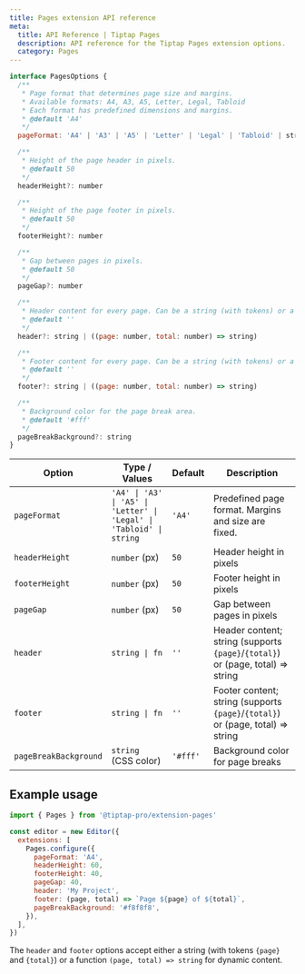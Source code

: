 ```yaml
---
title: Pages extension API reference
meta:
  title: API Reference | Tiptap Pages
  description: API reference for the Tiptap Pages extension options.
  category: Pages
---
```


```js
interface PagesOptions {
  /**
   * Page format that determines page size and margins.
   * Available formats: A4, A3, A5, Letter, Legal, Tabloid
   * Each format has predefined dimensions and margins.
   * @default 'A4'
   */
  pageFormat: 'A4' | 'A3' | 'A5' | 'Letter' | 'Legal' | 'Tabloid' | string

  /**
   * Height of the page header in pixels.
   * @default 50
   */
  headerHeight?: number

  /**
   * Height of the page footer in pixels.
   * @default 50
   */
  footerHeight?: number

  /**
   * Gap between pages in pixels.
   * @default 50
   */
  pageGap?: number

  /**
   * Header content for every page. Can be a string (with tokens) or a function.
   * @default ''
   */
  header?: string | ((page: number, total: number) => string)

  /**
   * Footer content for every page. Can be a string (with tokens) or a function.
   * @default ''
   */
  footer?: string | ((page: number, total: number) => string)

  /**
   * Background color for the page break area.
   * @default '#fff'
   */
  pageBreakBackground?: string
}
```

| Option                | Type / Values                | Default   | Description                                                                                 |
|-----------------------|------------------------------|-----------|---------------------------------------------------------------------------------------------|
| `pageFormat`          | `'A4' \| 'A3' \| 'A5' \| 'Letter' \| 'Legal' \| 'Tabloid' \| string` | `'A4'`    | Predefined page format. Margins and size are fixed.                                          |
| `headerHeight`        | `number` (px)                | `50`      | Header height in pixels                                                                     |
| `footerHeight`        | `number` (px)                | `50`      | Footer height in pixels                                                                     |
| `pageGap`             | `number` (px)                | `50`      | Gap between pages in pixels                                                                 |
| `header`              | `string \| fn`               | `''`      | Header content; string (supports `{page}`/`{total}`) or (page, total) => string             |
| `footer`              | `string \| fn`               | `''`      | Footer content; string (supports `{page}`/`{total}`) or (page, total) => string             |
| `pageBreakBackground` | `string` (CSS color)         | `'#fff'`  | Background color for page breaks                                                            |

## Example usage

```js
import { Pages } from '@tiptap-pro/extension-pages'

const editor = new Editor({
  extensions: [
    Pages.configure({
      pageFormat: 'A4',
      headerHeight: 60,
      footerHeight: 40,
      pageGap: 40,
      header: 'My Project',
      footer: (page, total) => `Page ${page} of ${total}`,
      pageBreakBackground: '#f8f8f8',
    }),
  ],
})
```

<Callout title="Note">
  The <code>header</code> and <code>footer</code> options accept either a string (with tokens <code>{page}</code> and <code>{total}</code>) or a function <code>(page, total) =&gt; string</code> for dynamic content.
</Callout> 